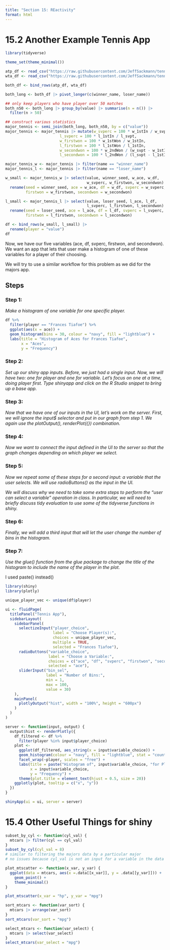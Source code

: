 ```yaml
---
title: "Section 15: REactivity"
format: html
---
```



# 15.2 Another Example Tennis App


```r
library(tidyverse)

theme_set(theme_minimal())

atp_df <- read_csv("https://raw.githubusercontent.com/JeffSackmann/tennis_atp/master/atp_matches_2023.csv")
wta_df <- read_csv("https://raw.githubusercontent.com/JeffSackmann/tennis_wta/master/wta_matches_2023.csv")

both_df <- bind_rows(atp_df, wta_df)

both_long <- both_df |> pivot_longer(c(winner_name, loser_name))

## only keep players who have player over 50 matches
both_n50 <- both_long |> group_by(value) |> summarise(n = n()) |>
  filter(n > 50)

## construct various statistics
major_tennis <- semi_join(both_long, both_n50, by = c("value"))
major_tennis <- major_tennis |> mutate(w_svperc = 100 * w_1stIn / w_svpt,
                        l_svperc = 100 * l_1stIn / l_svpt,
                        w_firstwon = 100 * w_1stWon / w_1stIn,
                        l_firstwon = 100 * l_1stWon / l_1stIn,
                        w_secondwon = 100 * w_2ndWon / (w_svpt - w_1stIn),
                        l_secondwon = 100 * l_2ndWon / (l_svpt - l_1stIn))
```

```r
major_tennis_w <- major_tennis |> filter(name == "winner_name")
major_tennis_l <- major_tennis |> filter(name == "loser_name")

w_small <- major_tennis_w |> select(value, winner_seed, w_ace, w_df,
                                    w_svperc, w_firstwon, w_secondwon) |>
  rename(seed = winner_seed, ace = w_ace, df = w_df, svperc = w_svperc,
         firstwon = w_firstwon, secondwon = w_secondwon)

l_small <- major_tennis_l |> select(value, loser_seed, l_ace, l_df,
                                    l_svperc, l_firstwon, l_secondwon) |>
  rename(seed = loser_seed, ace = l_ace, df = l_df, svperc = l_svperc,
         firstwon = l_firstwon, secondwon = l_secondwon)

df <- bind_rows(w_small, l_small) |>
  rename(player = "value")
df
```

Now, we have our five variables (ace, df, svperc, firstwon, and secondwon). We want an app that lets that user make a histogram of one of these variables for a player of their choosing.

We will try to use a similar workflow for this problem as we did for the majors app.

## Steps

### Step 1: 

*Make a histogram of one variable for one specific player.*

```r
df %>%
  filter(player == "Frances Tiafoe") %>%
  ggplot(aes(x = ace)) +
  geom_histogram(bins = 30, colour = "navy", fill = "lightblue") +
  labs(title = "Histogram of Aces for Frances Tiafoe",
       x = "Aces",
       y = "Frequency")
```



### Step 2: 

*Set up our shiny app inputs. Before, we just had a single input. Now, we will have two: one for player and one for variable. Let’s focus on one at a time, doing player first. Type shinyapp and click on the R Studio snippet to bring up a base app.*

### Step 3: 

*Now that we have one of our inputs in the UI, let’s work on the server. First, we will ignore the input$ selector and put in our graph from step 1. We again use the plotOutput(), renderPlot({}) combination.*

### Step 4: 

*Now we want to connect the input defined in the UI to the server so that the graph changes depending on which player we select.*

### Step 5: 

*Now we repeat some of these steps for a second input: a variable that the user selects. We will use radioButtons() as the input in the UI.*

*We will discuss why we need to take some extra steps to perform the “user can select a variable” operation in class. In particular, we will need to briefly discuss tidy evaluation to use some of the tidyverse functions in shiny.*

### Step 6: 

*Finally, we will add a third input that will let the user change the number of bins in the histogram.*


### Step 7: 

*Use the glue() function from the glue package to change the title of the histogram to include the name of the player in the plot.*

I used paste() instead()

```r
library(shiny)
library(plotly)

unique_player_vec <- unique(df$player)

ui <- fluidPage(
  titlePanel("Tennis App"),
  sidebarLayout(
    sidebarPanel(
      selectizeInput("player_choice",
                     label = "Choose Player(s):",
                     choices = unique_player_vec,
                     multiple = TRUE,
                     selected = "Frances Tiafoe"),
      radioButtons("variable_choice",
                   label = "Choose a Variable:",
                   choices = c("ace", "df", "svperc", "firstwon", "secondwon"),
                   selected = "ace"),
      sliderInput("bin_sel",
                  label = "Number of Bins:",
                  min = 1,
                  max = 100,
                  value = 30)
    ),
    mainPanel(
      plotlyOutput("hist", width = "100%", height = "600px")
    )
  )
)

server <- function(input, output) {
  output$hist <- renderPlotly({
    df_filtered <- df %>%
      filter(player %in% input$player_choice)
    plot <- 
      ggplot(df_filtered, aes_string(x = input$variable_choice)) +
      geom_histogram(colour = "navy", fill = "lightblue", stat = "count", bins = input$bin_sel) +
      facet_wrap(~player, scales = "free") +
      labs(title = paste("Histogram of", input$variable_choice, "for Player(s):", paste(input$player_choice, collapse = ", ")),
           x = input$variable_choice,
           y = "Frequency") +
      theme(plot.title = element_text(hjust = 0.5, size = 20))
    ggplotly(plot, tooltip = c("x", "y")) 
  })
}

shinyApp(ui = ui, server = server)
```






# 15.4 Other Useful Things for shiny


```r
subset_by_cyl <- function(cyl_val) {
  mtcars |> filter(cyl == cyl_val)
}
subset_by_cyl(cyl_val = 8)
# similar to filtering the majors data by a particular major
# no issues because cyl_val is not an input for a variable in the data set

plot_mtscatter <- function(x_var, y_var) {
  ggplot(data = mtcars, aes(x =.data[[x_var]], y = .data[[y_var]])) +
    geom_point() +
    theme_minimal()
}

plot_mtscatter(x_var = "hp", y_var = "mpg")
```

```r

sort_mtcars <- function(var_sort) {
  mtcars |> arrange(var_sort)
}
sort_mtcars(var_sort = "mpg")

select_mtcars <- function(var_select) {
  mtcars |> select(var_select)
}
select_mtcars(var_select = "mpg")
```









